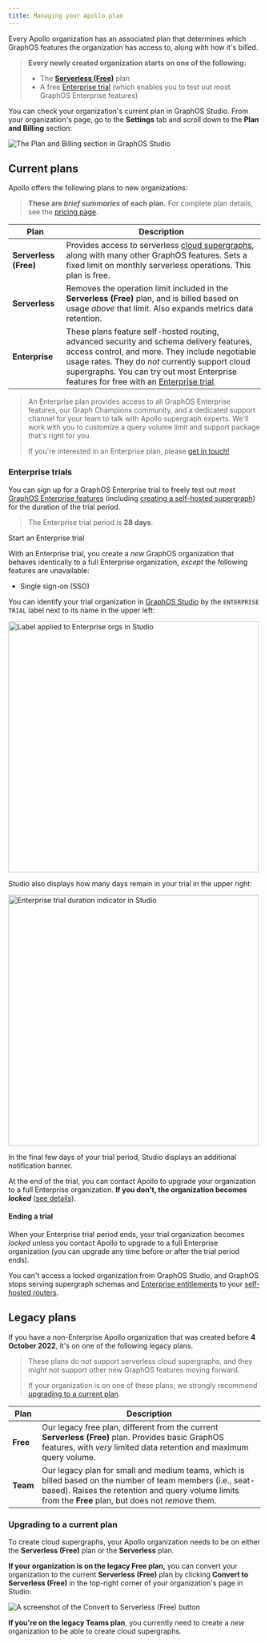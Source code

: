 ```yaml
---
title: Managing your Apollo plan
---
```


Every Apollo organization has an associated plan that determines which GraphOS features the organization has access to, along with how it's billed.

<blockquote>

**Every newly created organization starts on one of the following:**

- The [**Serverless (Free)**](#current-plans) plan
- A free [Enterprise trial](#enterprise-trials) (which enables you to test out most GraphOS Enterprise features)

</blockquote>

You can check your organization's current plan in GraphOS Studio. From your organization's page, go to the **Settings** tab and scroll down to the **Plan and Billing** section:

<img
  className="screenshot"
  alt="The Plan and Billing section in GraphOS Studio"
  src="../img/plan-and-billing.jpg"
/>

## Current plans

Apollo offers the following plans to new organizations:

> **These are _brief summaries_ of each plan.** For complete plan details, see the [pricing page](https://apollographql.com/pricing).

| Plan                  | Description                                                                                                                                                                                                                                                                                                  |
| --------------------- | ------------------------------------------------------------------------------------------------------------------------------------------------------------------------------------------------------------------------------------------------------------------------------------------------------------ |
| **Serverless (Free)** | Provides access to serverless [cloud supergraphs](../graphs/#cloud-supergraphs), along with many other GraphOS features. Sets a fixed limit on monthly serverless operations. This plan is free.                                                                                                             |
| **Serverless**        | Removes the operation limit included in the **Serverless (Free)** plan, and is billed based on usage _above_ that limit. Also expands metrics data retention.                                                                                                                                                |
| **Enterprise**        | These plans feature self-hosted routing, advanced security and schema delivery features, access control, and more. They include negotiable usage rates. They do _not_ currently support cloud supergraphs. You can try out most Enterprise features for free with an [Enterprise trial](#enterprise-trials). |

> An Enterprise plan provides access to all GraphOS Enterprise features, our Graph Champions community, and a dedicated support channel for your team to talk with Apollo supergraph experts. We'll work with you to customize a query volume limit and support package that's right for you.
>
> If you're interested in an Enterprise plan, please [get in touch!](https://www.apollographql.com/contact-sales/)

### Enterprise trials

You can sign up for a GraphOS Enterprise trial to freely test out _most_ [GraphOS Enterprise features](../#enterprise-features) (including [creating a self-hosted supergraph](../quickstart/self-hosted/)) for the duration of the trial period.

> The Enterprise trial period is **28 days**.

<p>
  <ButtonLink
    size="lg"
    colorScheme="horizon"
    href="https://studio.apollographql.com/signup?type=enterprise-trial&referrer=docs-content"
  >
    Start an Enterprise trial
  </ButtonLink>
</p>

With an Enterprise trial, you create a _new_ GraphOS organization that behaves identically to a full Enterprise organization, _except_ the following features are unavailable:

- Single sign-on (SSO)

You can identify your trial organization in [GraphOS Studio](https://studio.apollographql.com) by the `ENTERPRISE TRIAL` label next to its name in the upper left:

<img
  className="screenshot"
  alt="Label applied to Enterprise orgs in Studio"
  src="../img/trial-org-label.jpg"
  width="500"
/>

Studio also displays how many days remain in your trial in the upper right:

<img
  className="screenshot"
  alt="Enterprise trial duration indicator in Studio"
  src="../img/trial-org-timeleft.jpg"
  width="500"
/>

In the final few days of your trial period, Studio displays an additional notification banner.

At the end of the trial, you can contact Apollo to upgrade your organization to a full Enterprise organization. **If you don't, the organization becomes _locked_** ([see details](#ending-a-trial)).

#### Ending a trial

When your Enterprise trial period ends, your trial organization becomes _locked_ unless you contact Apollo to upgrade to a full Enterprise organization (you can upgrade any time before _or_ after the trial period ends).

You can't access a locked organization from GraphOS Studio, and GraphOS stops serving supergraph schemas and [Enterprise entitlements](/router/enterprise-features#the-enterprise-entitlement) to your [self-hosted routers](../routing/self-hosted/).

## Legacy plans

If you have a non-Enterprise Apollo organization that was created before **4 October 2022**, it's on one of the following legacy plans.

> These plans do _not_ support serverless cloud supergraphs, and they might not support other new GraphOS features moving forward.
>
> If your organization is on one of these plans, we strongly recommend [upgrading to a current plan](#upgrading-to-a-current-plan).

| Plan     | Description                                                                                                                                                                                                          |
| -------- | -------------------------------------------------------------------------------------------------------------------------------------------------------------------------------------------------------------------- |
| **Free** | Our legacy free plan, different from the current **Serverless (Free)** plan. Provides basic GraphOS features, with _very_ limited data retention and maximum query volume.                                           |
| **Team** | Our legacy plan for small and medium teams, which is billed based on the number of team members (i.e., seat-based). Raises the retention and query volume limits from the **Free** plan, but does not _remove_ them. |

### Upgrading to a current plan

To create cloud supergraphs, your Apollo organization needs to be on either the **Serverless (Free)** plan or the **Serverless** plan.

**If your organization is on the legacy Free plan,** you can convert your organization to the current **Serverless (Free)** plan by clicking **Convert to Serverless (Free)** in the top-right corner of your organization's page in Studio:

<img
  className="screenshot"
  alt="A screenshot of the Convert to Serverless (Free) button"
  src="../img/convert-to-serverless.jpg"
/>

**If you're on the legacy Teams plan**, you currently need to create a _new_ organization to be able to create cloud supergraphs.
